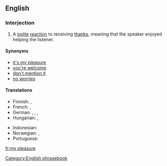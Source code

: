 ==English==

===Interjection===
{{en-intj}}

# A [[polite]] [[reaction]] to receiving [[thanks]], meaning that the speaker enjoyed helping the listener.

====Synonyms====
* [[it's my pleasure]]
* [[you're welcome]]
* [[don't mention it]]
* [[no worries]] {{italbrac|informal}}

====Translations====
{{trans-top|a polite reaction to receiving thanks}}
* Finnish: {{t-|fi|eipä kestä}}, {{t+|fi|ole hyvä}}
* French: {{t-|fr|tout le plaisir est pour moi}}, {{qualifier|formal}} {{t|fr|ce fut un plaisir}}
* German: {{t|de|gern geschehen}}, {{t|de|mit Vergnügen}}, {{t|de|nichts zu danken}}, {{t|de|keine Ursache}}
* Hungarian: {{t|hu|kérem}},  {{t+|hu|szívesen}}
{{trans-mid}}
* Indonesian: {{t|id|dengan senang hati}}
* Norwegian: {{t-|no|bare hyggelig}}, {{t-|no|værsågod}}
* Portuguese: {{t|pt|o prazer é todo meu|c}}
{{trans-bottom}}

[[Category:English phrasebook]]
[[fr:my pleasure]]
